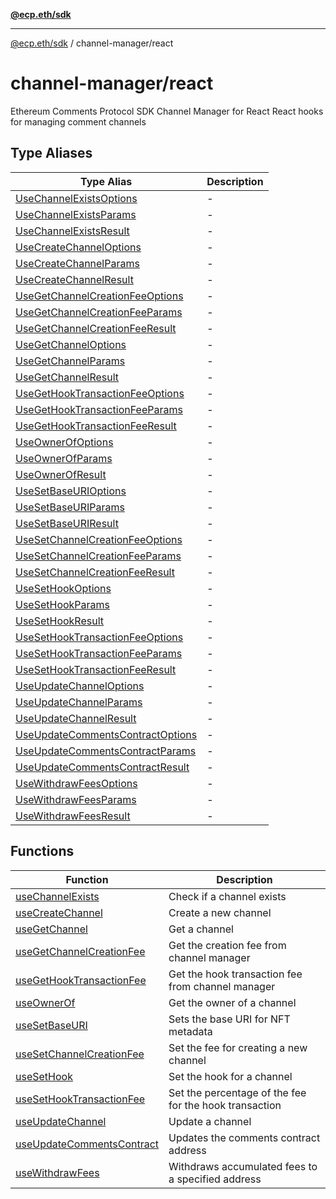 [**@ecp.eth/sdk**](../../index.mdx)

***

[@ecp.eth/sdk](/sdk-reference/index.mdx) / channel-manager/react

# channel-manager/react

Ethereum Comments Protocol SDK Channel Manager for React
React hooks for managing comment channels

## Type Aliases

| Type Alias | Description |
| ------ | ------ |
| [UseChannelExistsOptions](/sdk-reference/channel-manager/react/type-aliases/UseChannelExistsOptions.mdx) | - |
| [UseChannelExistsParams](/sdk-reference/channel-manager/react/type-aliases/UseChannelExistsParams.mdx) | - |
| [UseChannelExistsResult](/sdk-reference/channel-manager/react/type-aliases/UseChannelExistsResult.mdx) | - |
| [UseCreateChannelOptions](/sdk-reference/channel-manager/react/type-aliases/UseCreateChannelOptions.mdx) | - |
| [UseCreateChannelParams](/sdk-reference/channel-manager/react/type-aliases/UseCreateChannelParams.mdx) | - |
| [UseCreateChannelResult](/sdk-reference/channel-manager/react/type-aliases/UseCreateChannelResult.mdx) | - |
| [UseGetChannelCreationFeeOptions](/sdk-reference/channel-manager/react/type-aliases/UseGetChannelCreationFeeOptions.mdx) | - |
| [UseGetChannelCreationFeeParams](/sdk-reference/channel-manager/react/type-aliases/UseGetChannelCreationFeeParams.mdx) | - |
| [UseGetChannelCreationFeeResult](/sdk-reference/channel-manager/react/type-aliases/UseGetChannelCreationFeeResult.mdx) | - |
| [UseGetChannelOptions](/sdk-reference/channel-manager/react/type-aliases/UseGetChannelOptions.mdx) | - |
| [UseGetChannelParams](/sdk-reference/channel-manager/react/type-aliases/UseGetChannelParams.mdx) | - |
| [UseGetChannelResult](/sdk-reference/channel-manager/react/type-aliases/UseGetChannelResult.mdx) | - |
| [UseGetHookTransactionFeeOptions](/sdk-reference/channel-manager/react/type-aliases/UseGetHookTransactionFeeOptions.mdx) | - |
| [UseGetHookTransactionFeeParams](/sdk-reference/channel-manager/react/type-aliases/UseGetHookTransactionFeeParams.mdx) | - |
| [UseGetHookTransactionFeeResult](/sdk-reference/channel-manager/react/type-aliases/UseGetHookTransactionFeeResult.mdx) | - |
| [UseOwnerOfOptions](/sdk-reference/channel-manager/react/type-aliases/UseOwnerOfOptions.mdx) | - |
| [UseOwnerOfParams](/sdk-reference/channel-manager/react/type-aliases/UseOwnerOfParams.mdx) | - |
| [UseOwnerOfResult](/sdk-reference/channel-manager/react/type-aliases/UseOwnerOfResult.mdx) | - |
| [UseSetBaseURIOptions](/sdk-reference/channel-manager/react/type-aliases/UseSetBaseURIOptions.mdx) | - |
| [UseSetBaseURIParams](/sdk-reference/channel-manager/react/type-aliases/UseSetBaseURIParams.mdx) | - |
| [UseSetBaseURIResult](/sdk-reference/channel-manager/react/type-aliases/UseSetBaseURIResult.mdx) | - |
| [UseSetChannelCreationFeeOptions](/sdk-reference/channel-manager/react/type-aliases/UseSetChannelCreationFeeOptions.mdx) | - |
| [UseSetChannelCreationFeeParams](/sdk-reference/channel-manager/react/type-aliases/UseSetChannelCreationFeeParams.mdx) | - |
| [UseSetChannelCreationFeeResult](/sdk-reference/channel-manager/react/type-aliases/UseSetChannelCreationFeeResult.mdx) | - |
| [UseSetHookOptions](/sdk-reference/channel-manager/react/type-aliases/UseSetHookOptions.mdx) | - |
| [UseSetHookParams](/sdk-reference/channel-manager/react/type-aliases/UseSetHookParams.mdx) | - |
| [UseSetHookResult](/sdk-reference/channel-manager/react/type-aliases/UseSetHookResult.mdx) | - |
| [UseSetHookTransactionFeeOptions](/sdk-reference/channel-manager/react/type-aliases/UseSetHookTransactionFeeOptions.mdx) | - |
| [UseSetHookTransactionFeeParams](/sdk-reference/channel-manager/react/type-aliases/UseSetHookTransactionFeeParams.mdx) | - |
| [UseSetHookTransactionFeeResult](/sdk-reference/channel-manager/react/type-aliases/UseSetHookTransactionFeeResult.mdx) | - |
| [UseUpdateChannelOptions](/sdk-reference/channel-manager/react/type-aliases/UseUpdateChannelOptions.mdx) | - |
| [UseUpdateChannelParams](/sdk-reference/channel-manager/react/type-aliases/UseUpdateChannelParams.mdx) | - |
| [UseUpdateChannelResult](/sdk-reference/channel-manager/react/type-aliases/UseUpdateChannelResult.mdx) | - |
| [UseUpdateCommentsContractOptions](/sdk-reference/channel-manager/react/type-aliases/UseUpdateCommentsContractOptions.mdx) | - |
| [UseUpdateCommentsContractParams](/sdk-reference/channel-manager/react/type-aliases/UseUpdateCommentsContractParams.mdx) | - |
| [UseUpdateCommentsContractResult](/sdk-reference/channel-manager/react/type-aliases/UseUpdateCommentsContractResult.mdx) | - |
| [UseWithdrawFeesOptions](/sdk-reference/channel-manager/react/type-aliases/UseWithdrawFeesOptions.mdx) | - |
| [UseWithdrawFeesParams](/sdk-reference/channel-manager/react/type-aliases/UseWithdrawFeesParams.mdx) | - |
| [UseWithdrawFeesResult](/sdk-reference/channel-manager/react/type-aliases/UseWithdrawFeesResult.mdx) | - |

## Functions

| Function | Description |
| ------ | ------ |
| [useChannelExists](/sdk-reference/channel-manager/react/functions/useChannelExists.mdx) | Check if a channel exists |
| [useCreateChannel](/sdk-reference/channel-manager/react/functions/useCreateChannel.mdx) | Create a new channel |
| [useGetChannel](/sdk-reference/channel-manager/react/functions/useGetChannel.mdx) | Get a channel |
| [useGetChannelCreationFee](/sdk-reference/channel-manager/react/functions/useGetChannelCreationFee.mdx) | Get the creation fee from channel manager |
| [useGetHookTransactionFee](/sdk-reference/channel-manager/react/functions/useGetHookTransactionFee.mdx) | Get the hook transaction fee from channel manager |
| [useOwnerOf](/sdk-reference/channel-manager/react/functions/useOwnerOf.mdx) | Get the owner of a channel |
| [useSetBaseURI](/sdk-reference/channel-manager/react/functions/useSetBaseURI.mdx) | Sets the base URI for NFT metadata |
| [useSetChannelCreationFee](/sdk-reference/channel-manager/react/functions/useSetChannelCreationFee.mdx) | Set the fee for creating a new channel |
| [useSetHook](/sdk-reference/channel-manager/react/functions/useSetHook.mdx) | Set the hook for a channel |
| [useSetHookTransactionFee](/sdk-reference/channel-manager/react/functions/useSetHookTransactionFee.mdx) | Set the percentage of the fee for the hook transaction |
| [useUpdateChannel](/sdk-reference/channel-manager/react/functions/useUpdateChannel.mdx) | Update a channel |
| [useUpdateCommentsContract](/sdk-reference/channel-manager/react/functions/useUpdateCommentsContract.mdx) | Updates the comments contract address |
| [useWithdrawFees](/sdk-reference/channel-manager/react/functions/useWithdrawFees.mdx) | Withdraws accumulated fees to a specified address |
